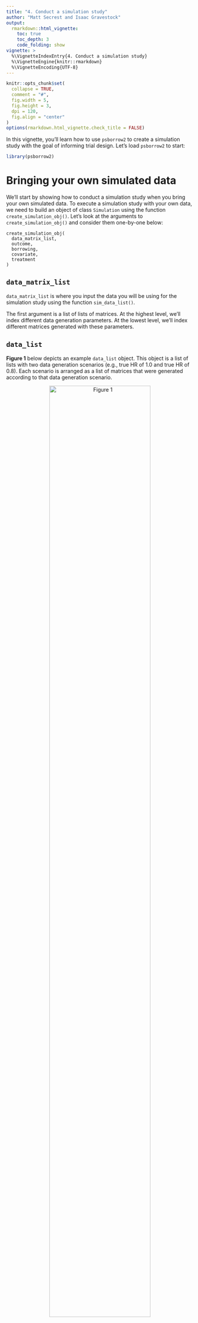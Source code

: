 ```yaml
---
title: "4. Conduct a simulation study"
author: "Matt Secrest and Isaac Gravestock"
output:
  rmarkdown::html_vignette:
    toc: true
    toc_depth: 3
    code_folding: show
vignette: >
  %\VignetteIndexEntry{4. Conduct a simulation study}
  %\VignetteEngine{knitr::rmarkdown}
  %\VignetteEncoding{UTF-8}
---
```


```r
knitr::opts_chunk$set(
  collapse = TRUE,
  comment = "#",
  fig.width = 5,
  fig.height = 3,
  dpi = 120,
  fig.align = "center"
)
options(rmarkdown.html_vignette.check_title = FALSE)
```

In this vignette, you'll learn how to use `psborrow2` to create a
simulation study with the goal of informing trial design. Let's
load `psborrow2` to start:

```r
library(psborrow2)
```

# Bringing your own simulated data

We'll start by showing how to conduct a simulation study when you bring your
own simulated data. To execute a simulation study with your own data,
we need to build an object of class `Simulation` using the function
`create_simulation_obj()`. Let's look at the arguments to
`create_simulation_obj()` and consider them one-by-one below:

```
create_simulation_obj(
  data_matrix_list,
  outcome,
  borrowing,
  covariate,
  treatment
)

```

## `data_matrix_list`

`data_matrix_list` is where you input the data you will be using for the
simulation study using the function `sim_data_list()`.

The first argument is a list of lists of matrices. At the highest level,
we'll index different data generation parameters. At the lowest level,
we'll index different matrices generated with these parameters.

## `data_list`

<b>Figure 1</b> below depicts an example `data_list` object. This object is a
list of lists with two data generation scenarios (e.g., true
HR of 1.0 and true HR of 0.8). Each scenario is arranged as a list of
matrices that were generated according to that data generation scenario.

<center>
![Figure 1](data_list.jpg){width=80%}

</center>

We'll use the `simsurv` package to generate survival data and we'll 
then put it in a similar format. In this example, we'll vary
two data generation parameters: true HR and drift HR (the HR comparing
external to internal controls). Suppose we have a function,
`sim_single_matrix()` which can simulate data for a single matrix.

That is:

```r
library(simsurv)
# function to create a single matrix
sim_single_matrix <- function(n = 500, # n simulated pts
                              prob = c(
                                0.1, # proportion internal control
                                0.2, # proportion internal treated
                                0.7
                              ), # proportion external control
                              hr = 0.70, # true HR for the treatment
                              drift_hr = 1.0 # HR of external/internal
) {
  # checks
  if (sum(prob) != 1.0) {
    stop("prob must sum to 1")
  }

  # data frame with the subject IDs and treatment group
  df_ids <- data.frame(
    id = 1:n,
    ext = c(
      rep(0L, n * (prob[1] + prob[2])),
      rep(1L, n * prob[3])
    ),
    trt = c(
      rep(0L, n * prob[1]),
      rep(1L, n * prob[2]),
      rep(0L, n * prob[3])
    )
  )

  # simulated event times
  df_surv <- simsurv(
    lambdas = 0.1,
    dist = "exponential",
    betas = c(
      trt = log(hr),
      ext = log(drift_hr)
    ),
    x = df_ids,
    maxt = 50
  )

  df_surv$censor <- 1 - df_surv$status

  # merge the simulated event times into data frame
  df <- merge(df_ids, df_surv)
  df <- df[, c("id", "ext", "trt", "eventtime", "status", "censor")]
  colnames(df) <- c("id", "ext", "trt", "time", "status", "cnsr")
  return(as.matrix(df))
}
```


```r
head(sim_single_matrix(n = 500, hr = 0.5, drift_hr = 1.2))
```

Using this function, let's simulate a list of lists of matrices with four 
scenarios:

- True HR = 0.6, drift HR = 1.0
- True HR = 1.0, drift HR = 1.0
- True HR = 0.6, drift HR = 1.5
- True HR = 1.0, drift HR = 1.5

```r
# Seed for reproducibility
set.seed(123)

# Number of simulations per scenario
n <- 100

# Create list of lists of data
my_data_list <- list(
  replicate(n,
    sim_single_matrix(n = 250, hr = 0.6, drift_hr = 1.0),
    simplify = FALSE
  ),
  replicate(n,
    sim_single_matrix(n = 250, hr = 1.0, drift_hr = 1.0),
    simplify = FALSE
  ),
  replicate(n,
    sim_single_matrix(n = 250, hr = 0.6, drift_hr = 1.5),
    simplify = FALSE
  ),
  replicate(n,
    sim_single_matrix(n = 250, hr = 1.0, drift_hr = 1.5),
    simplify = FALSE
  )
)
```

There are `r NROW(my_data_list)` scenarios.

```r
NROW(my_data_list)
```

Each scenario has `r n` matrices.

```r
NROW(my_data_list[[1]])
```

The lowest level of the list of lists is a data matrix.

```r
head(my_data_list[[1]][[1]])
```

### `guide`

In order to summarize the results from the different parameters in
your simulation study, `psborrow2` needs to know how the simulation parameters
differ. That is the purpose of the argument `guide`, which is a `data.frame`
that distinguishes the simulation study parameters. Three columns are required
in `guide`, though many more can be provided. The three required columns are:
  
* The true treatment effect (in our case a HR)
* The true drift effect (in our case a HR). Drift effects >1 will mean
that the external control arm experiences greater hazard than the internal
control arm.
* The name of a column that indexes the `data_list`

In this example, the `r NROW(my_data_list)` scenarios are
summarized with the below `guide`:

```r
my_sim_data_guide <- expand.grid(
  true_hr = c(0.6, 1.0),
  drift_hr = c("No drift HR", "Moderate drift HR")
)

my_sim_data_guide$id <- seq(1, NROW(my_sim_data_guide))

my_sim_data_guide
```

This guide implies that `my_sim_data_guide[[1]]` is a list of
matrices where the treatment HR was 0.6 and the drift HR was 1.0.

### `effect`, `drift`, and `index`

The last three inputs to `sim_data_list()`, `effect`, `drift`, and `index`
are the column names in `guide` that correspond to the true treatment effect,
true drift effect, and index of the `data_list` items, respectively.
For our study, these are `"true_hr"`, `"drift_hr"`, and `"id"`.

Putting it all together, we can create an object of class `SimDataList`:
  
```r
my_sim_data_list <- sim_data_list(
  data_list = my_data_list,
  guide = my_sim_data_guide,
  effect = "true_hr",
  drift = "drift_hr",
  index = "id"
)

my_sim_data_list
```

## `outcome`

`outcome` is where you pass information on the study outcomes. You can pass
either a single `Outcome` class object (e.g., as produced by `exp_surv_dist()`),
or a list of `Outcome` class objects passed to `sim_outcome_list()`. For our
example, let's just use a single exponential distribution.

```r
my_sim_out <- exp_surv_dist(
  time_var = "time",
  cens_var = "cnsr",
  baseline_prior = normal_prior(0, 1000)
)

my_sim_out
```

## `borrowing`

`borrowing` is where we input information on the type of borrowing we want to
evaluate. This can be either a single object of class `Borrowing` or
a list of objects created with `sim_borrowing_list()`. For the sake of example,
let's assume we are interested in comparing four borrowing scenarios:
  
* No borrowing
* BDB, conservative hyperprior
* BDB, aggressive hyperprior
* Full borrowing

How do we specify that we want to evaluate multiple borrowing methods?
We'll use a special list of `Borrowing` objects,
which we'll create through the function `sim_borrowing_list()`.

```r
my_borrowing_list <- sim_borrowing_list(
  list(
    "No borrowing" = borrowing_details("No borrowing", "ext"),
    "Full borrowing" = borrowing_details("Full borrowing", "ext"),
    "BDB - conservative" = borrowing_details("BDB", "ext", gamma_prior(0.001, 0.001)),
    "BDB - aggressive" = borrowing_details("BDB", "ext", gamma_prior(1, 0.001))
  )
)

my_borrowing_list
```

## `covariate`

`covariate` is for information on covariate adjustment details. This can be
a single instance of class `Covariates` from `add_covariates()` or a list of
`Covariates` objects created by `sim_covariate_list()` . This is also the only
argument that is not required in `create_simulation_obj`. Let's leave
this argument empty (i.e., let's not adjust for any covariates).

## `treatment`

`treatment` is where we input the treatment details for our simulation study.
As with other inputs, this can be a single instance of a class `Treatment`,
or a list of these classes, created with `sim_treatment_list()`. Let's
just use a single instance:

```r
my_sim_treat <- treatment_details("trt", normal_prior(0, 1000))

my_sim_treat
```

## `create_simulation_obj()`

Now that we have all of the relevant inputs for `create_simulation_obj()`,
let's call the function, which will generate and compile Stan models
ready to sample on our behalf.

***Important:*** `psborrow2` will simulate the Cartesian product of all
unique list elements in `data_matrix_list`, `outcome`, `borrowing`,
`covariate`, and `treatment`. We have `r NROW(my_sim_data_guide)` data
generation scenarios and `r NROW(my_borrowing_list@guide)` borrowing
scenarios. The other inputs just have one scenario (or 0 for `covariate`,
which is equivalent to one scenario). This means we should expect
`r NROW(my_sim_data_guide)` $\times$ `r NROW(my_borrowing_list@guide)`
$=$ `r NROW(my_sim_data_guide) * NROW(my_borrowing_list@guide)`
combinations of parameters. Let's create a simulation object of class
`Simulation`:

```r
simulation_obj <- create_simulation_obj(
  my_sim_data_list,
  outcome = my_sim_out,
  borrowing = my_borrowing_list,
  treatment = my_sim_treat
)

simulation_obj
```

While we get a warning about the size of the simulation study, we are not worried
because we are limiting our MCMC samples below in this example.

We can access the guide to see the specific scenarios that will be
simulated with `show_guide()`:

```r
show_guide(simulation_obj)
```

## `mcmc_sample()`

Now that we've created a simulation object, we're ready to call `mcmc_sample()`
and generate draws for our model.

***Note*** there is one important additional argument to `mcmc_sample()` for
simulation objects: `posterior_quantiles`. This numeric vector of length 2
specifies the quantiles for null coverage and true coverage. For instance,
95% credible coverage would be estimated with
`posterior_quantiles = c(0.025, 0.975)`, the default argument.

```r
st <- Sys.time()
simulation_res <- mcmc_sample(
  simulation_obj,
  posterior_quantiles = c(0.025, 0.975),
  iter_warmup = 400,
  iter_sampling = 1000,
  chains = 1L,
  seed = 112233
)
en <- Sys.time()
```

```r
simulation_res <- mcmc_sample(
  simulation_obj,
  posterior_quantiles = c(0.025, 0.975),
  iter_warmup = 400,
  iter_sampling = 1000,
  chains = 1L,
  seed = 112233
)
```


***Note*** unlike an analysis on a single dataset, `mcmc_sample()` does not
return a `CmdStanModel` object when applied to a simulation study object.
Instead, it returns a class unique to simulation study results:
`MCMCSimulationResult`.

```r
class(simulation_res)
```

This evaluation took about `r format(round(as.numeric(difftime(en, st, units = "min")), 1), nsmall=1)`
minutes. Let's look at the performance of our simulation study by extracting the data.frame
that summarizes results, `get_results()`:

```r
simulation_res_df <- get_results(simulation_res)
head(simulation_res_df)
```

Let's quickly visualize the results using `ggplot2`. We will first
load `ggplot2` and factorize our borrowing scenarios:

```r
# Load ggplot2
library(ggplot2)

# Factorize
simulation_res_df$borrowing_scenario <- factor(simulation_res_df$borrowing_scenario,
  levels = c(
    "No borrowing",
    "BDB - conservative",
    "BDB - aggressive",
    "Full borrowing"
  )
)
```

### MSE

```r
ggplot(simulation_res_df) +
  geom_bar(aes(x = factor(true_hr), fill = borrowing_scenario, y = mse_mean),
    stat = "identity", position = "dodge"
  ) +
  labs(
    fill = "Borrowing scenario",
    x = "True HR",
    y = "MSE"
  ) +
  facet_wrap(~drift_hr) +
  scale_fill_manual(values = c("#EF798A", "#F7A9A8", "#7D82B8", "#613F75"))
```

### Type I error

Because we included a true HR of 1.0, we can evaluate type I error by looking
at the compliment to the true parameter coverage:

```r
ggplot(simulation_res_df[simulation_res_df$true_hr == 1.0, ]) +
  geom_bar(aes(x = factor(drift_hr), fill = borrowing_scenario, y = 1 - true_coverage),
    stat = "identity", position = "dodge"
  ) +
  labs(
    fill = "Borrowing scenario",
    x = "drift HR",
    y = "Type I error"
  ) +
  scale_fill_manual(values = c("#EF798A", "#F7A9A8", "#7D82B8", "#613F75")) +
  scale_y_continuous(breaks = seq(0, 1, .1), limits = c(0, 1)) +
  geom_hline(aes(yintercept = 0.05), linetype = 2)
```

### Power

We can include power by looking at the results for our true simulation of 0.6.

```r
ggplot(simulation_res_df[simulation_res_df$true_hr == 0.6, ]) +
  geom_bar(aes(x = factor(drift_hr), fill = borrowing_scenario, y = 1 - null_coverage),
    stat = "identity", position = "dodge"
  ) +
  labs(
    fill = "Borrowing scenario",
    x = "drift HR",
    y = "Power"
  ) +
  scale_fill_manual(values = c("#EF798A", "#F7A9A8", "#7D82B8", "#613F75")) +
  scale_y_continuous(breaks = seq(0, 1, .1), limits = c(0, 1)) +
  geom_hline(aes(yintercept = 0.80), linetype = 2)
```

